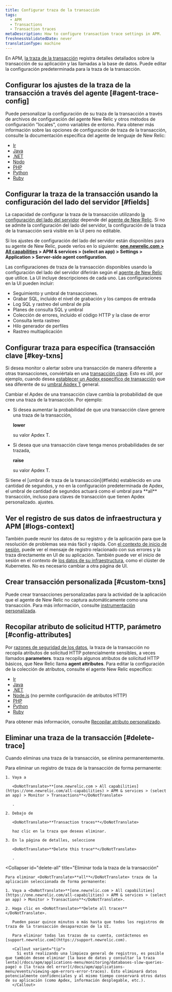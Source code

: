 ```yaml
---
title: Configurar traza de la transacción
tags:
  - APM
  - Transactions
  - Transaction traces
metaDescription: How to configure transaction trace settings in APM.
freshnessValidatedDate: never
translationType: machine
---
```


En APM, [la traza de la transacción](/docs/apm/transactions/transaction-traces/transaction-traces) registra detalles detallados sobre la transacción de su aplicación y las llamadas a la base de datos. Puede editar la configuración predeterminada para la traza de la transacción.

## Configurar los ajustes de la traza de la transacción a través del agente [#agent-trace-config]

Puede personalizar la configuración de su traza de la transacción a través de archivos de configuración del agente New Relic y otros métodos de configuración "locales", como variables de entorno. Para obtener más información sobre las opciones de configuración de traza de la transacción, consulte la documentación específica del agente de lenguaje de New Relic:

* [Ir](/docs/agents/go-agent/instrumentation/go-agent-configuration#transaction-tracer)
* [Java](/docs/agents/java-agent/configuration/java-agent-configuration-config-file#h2-transaction-tracer)
* [.NET](/docs/agents/net-agent/installation-configuration/net-agent-configuration#transaction_tracer)
* [Nodo](/docs/agents/nodejs-agent/installation-configuration/nodejs-agent-configuration#tx_tracer_config)
* [PHP](/docs/agents/php-agent/configuration/php-agent-configuration#inivar-tt-settings)
* [Python](/docs/agents/python-agent/installation-configuration/python-agent-configuration#txn-tracer-settings)
* [Ruby](/docs/agents/ruby-agent/installation-configuration/ruby-agent-configuration#transaction_tracer)

## Configurar la traza de la transacción usando la configuración del lado del servidor [#fields]

La capacidad de configurar la traza de la transacción utilizando [la configuración del lado del servidor](/docs/agents/manage-apm-agents/configuration/server-side-agent-configuration) depende del [agente de New Relic](#agent-trace-config). Si no se admite la configuración del lado del servidor, la configuración de la traza de la transacción será visible en la UI pero no editable.

Si los ajustes de configuración del lado del servidor están disponibles para su agente de New Relic, puede verlos en lo siguiente: <DoNotTranslate>**[one.newrelic.com > All capabilities](https://one.newrelic.com/all-capabilities) > APM & services > (select an app) > Settings > Application > Server-side agent configuration**</DoNotTranslate>.

Las configuraciones de traza de la transacción disponibles usando la configuración del lado del servidor diferirán según el [agente de New Relic](#agent-trace-config) que utilice. La UI incluye descripciones de cada uno. Las configuraciones en la UI pueden incluir:

* Seguimiento y umbral de transacciones.
* Grabar SQL, incluido el nivel de grabación y los campos de entrada
* Log SQL y rastreo del umbral de pila
* Planes de consulta SQL y umbral
* Colección de errores, incluido el código HTTP y la clase de error
* Consulta lenta rastreo
* Hilo generador de perfiles
* Rastreo multiaplicación

## Configurar traza para específica (transacción clave [#key-txns]

Si desea monitor o alertar sobre una transacción de manera diferente a otras transacciones, conviértala en una [transacción clave](/docs/apm/transactions/key-transactions/key-transactions-tracking-important-transactions-or-events). Esto es útil, por ejemplo, cuando desea [establecer un Apdex específico de transacción](/docs/apm/new-relic-apm/apdex/change-your-apdex-settings#key-transaction) que sea diferente de su [umbral Apdex T](/docs/apm/new-relic-apm/apdex/apdex-measuring-user-satisfaction#what-is) general.

Cambiar el Apdex de una transacción clave cambia la probabilidad de que cree una traza de la transacción. Por ejemplo:

* Si desea aumentar la probabilidad de que una transacción clave genere una traza de la transacción,

  <DoNotTranslate>**lower**</DoNotTranslate>

  su valor Apdex T.

* Si desea que una transacción clave tenga menos probabilidades de ser trazada,

  <DoNotTranslate>**raise**</DoNotTranslate>

  su valor Apdex T.

<Callout variant="important">
  Si tiene el [umbral de traza de la transacción](#fields) establecido en una cantidad de segundos, y no en la configuración predeterminada de Apdex, el umbral de cantidad de segundos actuará como el umbral para <DoNotTranslate>**all**</DoNotTranslate> transacción, incluso para claves de transacción que tienen Apdex personalizado. ajustes.
</Callout>

## Ver el registro de sus datos de infraestructura y APM [#logs-context]

También puede reunir los datos de su registro y de la aplicación para que la resolución de problemas sea más fácil y rápida. Con [el contexto de inicio de sesión](/docs/logs/logs-context/configure-logs-context-apm-agents/), puede ver el mensaje de registro relacionado con sus errores y la traza directamente en UI de su aplicación. También puede ver el inicio de sesión en el contexto de [los datos de su infraestructura](/docs/logs/forward-logs/forward-your-logs-using-infrastructure-agent/), como el clúster de Kubernetes. No es necesario cambiar a otra página de UI.

## Crear transacción personalizada [#custom-txns]

Puede crear transacciones personalizadas para la actividad de la aplicación que el agente de New Relic no captura automáticamente como una transacción. Para más información, consulte [instrumentación personalizada](/docs/apm/agents/manage-apm-agents/agent-data/custom-instrumentation/).

## Recopilar atributo de solicitud HTTP, parámetro [#config-attributes]

Por [razones de seguridad de los datos](/docs/apm/transactions/transaction-traces/security-options-transaction-traces), la traza de la transacción no recopila atributos de solicitud HTTP potencialmente sensibles, a veces llamados <DoNotTranslate>**parameters**</DoNotTranslate>. traza recopila algunos atributos de solicitud HTTP básicos, que New Relic llama <DoNotTranslate>**agent attributes**</DoNotTranslate>. Para editar la configuración de la colección de atributos, consulte el agente New Relic específico:

* [Ir](/docs/agents/go-agent/instrumentation/go-agent-attributes)
* [Java](/docs/agents/java-agent/attributes/java-agent-attributes)
* [.NET](/docs/agents/net-agent/attributes/net-agent-attributes)
* [Node.js](/docs/agents/nodejs-agent/installation-configuration/nodejs-agent-configuration#params) (no permite configuración de atributos HTTP)
* [PHP](/docs/agents/php-agent/attributes/php-agent-attributes)
* [Python](/docs/agents/python-agent/attributes/python-agent-attributes)
* [Ruby](/docs/agents/ruby-agent/attributes/ruby-agent-attributes)

Para obtener más información, consulte [Recopilar atributo personalizado](/docs/agents/manage-apm-agents/agent-data/collect-custom-attributes).

## Eliminar una traza de la transacción [#delete-trace]

Cuando eliminas una traza de la transacción, se elimina permanentemente.

<CollapserGroup>
  <Collapser
    id="delete-trace"
    title="Eliminar una sola traza de la transacción"
  >
    Para eliminar un registro de traza de la transacción de forma permanente:

    1. Vaya a

       <DoNotTranslate>**[one.newrelic.com > All capabilities](https://one.newrelic.com/all-capabilities) > APM & services > (select an app) > Monitor > Transactions**</DoNotTranslate>

       .

    2. Debajo de

       <DoNotTranslate>**Transaction traces**</DoNotTranslate>

       haz clic en la traza que deseas eliminar.

    3. En la página de detalles, seleccione

       <DoNotTranslate>**Delete this trace**</DoNotTranslate>

       .
  </Collapser>

  <Collapser
    id="delete-all"
    title="Eliminar toda la traza de la transacción"
  >
    Para eliminar <DoNotTranslate>**all**</DoNotTranslate> traza de la aplicación seleccionada de forma permanente:

    1. Vaya a <DoNotTranslate>**[one.newrelic.com > All capabilities](https://one.newrelic.com/all-capabilities) > APM & services > (select an app) > Monitor > Transactions**</DoNotTranslate>.

    2. Haga clic en <DoNotTranslate>**Delete all traces**</DoNotTranslate>.

       Pueden pasar quince minutos o más hasta que todos los registros de traza de la transacción desaparezcan de la UI.

       Para eliminar todas las trazas de su cuenta, contáctenos en [support.newrelic.com](https://support.newrelic.com).

       <Callout variant="tip">
         Si está realizando una limpieza general de registros, es posible que también desee eliminar [la base de datos y consultar la traza lenta](/docs/apm/applications-menu/monitoring/databases-slow-queries-page) o [la traza del error](/docs/apm/applications-menu/events/viewing-apm-errors-error-traces). Esto eliminará datos potencialmente confidenciales y al mismo tiempo conservará otros datos de su aplicación (como Apdex, información desplegable, etc.).
       </Callout>
  </Collapser>
</CollapserGroup>